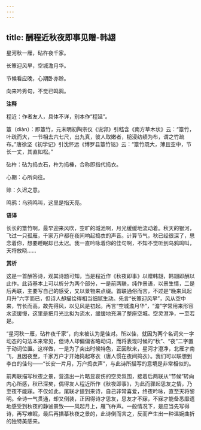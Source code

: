 ```yaml
---
---
---
```

title: 酬程近秋夜即事见赠-韩翃
---

星河秋一雁，砧杵夜千家。

长簟迎风早，空城澹月华。

节候看应晚，心期卧亦赊。

向来吟秀句，不觉已鸣鸦。

**注释**

程近：作者友人，具体不详，别本作“程延”。

簟（diàn）：即簟竹，元末明初陶宗仪《说郛》引嵇含《南方草木状》云：“簟竹，叶疏而大，一节相去六七尺，出九真，彼人取嫩者，槌浸纺绩为布，谓之竹疏布。”唐徐坚《初学记》引沈怀远《博罗县簟竹铭》云：“簟竹既大，薄且空中，节长一丈，其直如松。”

砧杵：砧为捣衣石，杵为捣棰，合称即指代捣衣。

心期：心所向往。

赊：久迟之意。

鸣鸦：乌鸦鸣叫，这里是指天亮。

**语译**

长长的簟竹啊，最早迎来风吹，空旷的城池啊，月光缓缓地流动着。秋天的银河，飞过一只孤雁，千家万户都在夜间响起捣衣的声音。计算节气，秋已经很深了，思念着你，想要睡眠却已太迟。我一直吟咏着你的佳句啊，不知不觉听到乌鸦鸣叫，天将放晓……

**赏析**

这是一首酬答诗，观其诗题可知，当是程近作《秋夜即事》以赠韩翃，韩翃即酬以此作。此诗基本上可以析分为两个部分，一是前两联，纯作景语，以景生情，二是后两联，主要写自己的感受，又以景物来点缀。首联通俗而言，不过是“晚来风起月升”六字而已，但诗人却描绘得相当细腻生动。先言“长簟迎风早”，风从空中来，竹长而高，故先得风，以见风是初起。再言“空城澹月华”，“澹”字常用来形容水流缓慢，这里是把月光比拟为流水，缓缓地充满了整座空城。空灵澄净，一至若是。

“星河秋一雁，砧杵夜千家”，向来被认为是佳对。所以佳，就因为两个名词夹一字动态的句法本来常见，但诗人却偏偏省略动词，而将表现时候的“秋”、“夜”二字置于动词位置。这样做，一是为了突出时候特色，正因秋来，星河才澄净，北雁才南飞，且因夜至，千家万户才开始捣起寒衣（唐人惯在夜间捣衣）。我们可以联想到李白的佳句——“长安一片月，万户捣衣声”，与此诗所描写的意境是非常相似的。

前两联描写秋夜之景，营造出一片略显哀伤的空灵氛围，接着后两联从“节候”转向内心所感，秋已深矣，偶得友人程近所作《秋夜即事》，为此而骤起思友之情，乃至夜不能寐。不仅如此，尾联才提到来诗，自己非常喜爱，终夜吟咏，直至天将黎明。全诗一气贯通，却又倒装，正因得诗才思友，思友才不寐，不寐才能备悉靡遗地感受到秋夜的静谧景致——风起月上，雁飞杵声。一般情况下，是应当先写得诗，再写难眠，最后再描摹秋夜之景的，此诗倒而言之，反而产生出一种温婉曲折的独特美感来。